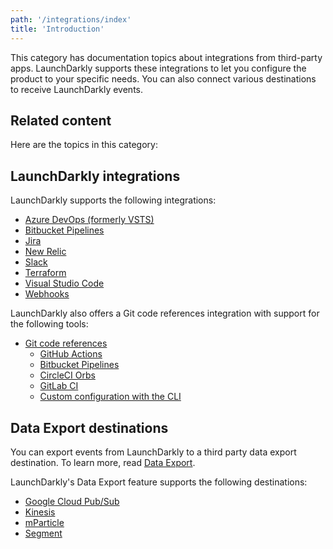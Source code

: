 ```yaml
---
path: '/integrations/index'
title: 'Introduction'
---
```


This category has documentation topics about integrations from third-party apps. LaunchDarkly supports these integrations to let you configure the product to your specific needs. You can also connect various destinations to receive LaunchDarkly events.

## Related content

Here are the topics in this category:

## LaunchDarkly integrations

LaunchDarkly supports the following integrations:

- [Azure DevOps (formerly VSTS)](./visual-studio-team-services-extension)
- [Bitbucket Pipelines](./bitbucket-pipelines)
- [Jira](./jira)
- [New Relic](./newrelic)
- [Slack](./slack-app)
- [Terraform](./terraform)
- [Visual Studio Code](./visual-studio-code)
- [Webhooks](./webhooks)

LaunchDarkly also offers a Git code references integration with support for the following tools:

- [Git code references](./git-code-references)
  - [GitHub Actions](./github-actions)
  - [Bitbucket Pipelines](./bitbucket-pipelines)
  - [CircleCI Orbs](./circleci-orbs)
  - [GitLab CI](./gitlab-ci)
  - [Custom configuration with the CLI](./custom-configuration-via-cli)

## Data Export destinations

You can export events from LaunchDarkly to a third party data export destination. To learn more, read [Data Export](./data-export).

LaunchDarkly's Data Export feature supports the following destinations:

- [Google Cloud Pub/Sub](./google-cloud-pubsub)
- [Kinesis](./kinesis-destination)
- [mParticle](./mparticle-destination)
- [Segment](./segment-destination)
